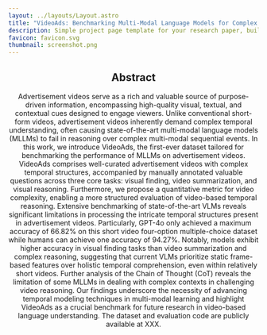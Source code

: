 ```yaml
---
layout: ../layouts/Layout.astro
title: "VideoAds: Benchmarking Multi-Modal Language Models for Complex Temporal Understanding"
description: Simple project page template for your research paper, built with Astro and Tailwind CSS
favicon: favicon.svg
thumbnail: screenshot.png
---
```






<Header
  title={frontmatter.title}
  authors={[
    {
      name: "Anonymous Author",
      institution: "Anonymous Institution",
    },
  ]}
  conference=""
  notes={[
  ]}
  links={[
    {
      name: "Paper",
      url: "",
      icon: "ri:file-pdf-2-line",
    },
    {
      name: "Code",
      url: "",
      icon: "ri:github-line",
    },
    {
      name: "arXiv",
      url: "",
      icon: "academicons:arxiv",
    },
  ]}
  />

<HighlightedSection>

## Abstract

Advertisement videos serve as a rich and valuable source of purpose-driven information, encompassing high-quality visual, textual, and contextual cues designed to engage viewers. Unlike conventional short-form videos, advertisement videos inherently demand complex temporal understanding, often causing state-of-the-art multi-modal language models (MLLMs) to fail in reasoning over complex multi-modal sequential events. In this work, we introduce VideoAds, the first-ever dataset tailored for benchmarking the performance of MLLMs on advertisement videos. VideoAds comprises well-curated advertisement videos with complex temporal structures, accompanied by manually annotated valuable questions across three core tasks: visual finding, video summarization, and visual reasoning. Furthermore, we propose a quantitative metric for video complexity, enabling a more structured evaluation of video-based temporal reasoning. Extensive benchmarking of state-of-the-art VLMs reveals significant limitations in processing the intricate temporal structures present in advertisement videos. Particularly, GPT-4o only achieved a maximum accuracy of 66.82% on this short video four-option multiple-choice dataset while humans can achieve one accuracy of 94.27%. Notably, models exhibit higher accuracy in visual finding tasks than video summarization and complex reasoning, suggesting that current VLMs prioritize static frame-based features over holistic temporal comprehension, even within relatively short videos. Further analysis of the Chain of Thought (CoT) reveals the limitation of some MLLMs in dealing with complex contexts in challenging video reasoning. Our findings underscore the necessity of advancing temporal modeling techniques in multi-modal learning and highlight VideoAds as a crucial benchmark for future research in video-based language understanding. The dataset and evaluation code are publicly available at XXX.

</HighlightedSection>
